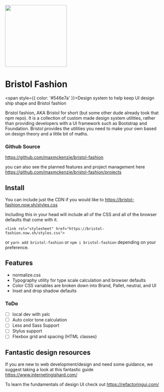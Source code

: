 
<Meta title="1. Docs/Intro" />

<div style={{ textAlign: 'center' }}>
  <img src={logo} height="200px" style={{ marginBottom: '2rem' }}/>

  # Bristol Fashion

  <span style={{ color: '#546e7a' }}>Design system to help keep UI design ship shape and Bristol fashion</span>
</div>

Bristol fashion, AKA Bristol for short (but some other dude already took that npm repo). It is a collection of custom made design system utilities, rather than providing developers with a UI framework such as Bootstrap and Foundation. Bristol provides the utilities you need to make your own based on design theory and a little bit of maths.

### Github Source

https://github.com/maxmckenzie/bristol-fashion

you can also see the planned features and project management here https://github.com/maxmckenzie/bristol-fashion/projects

## Install

You can include just the CDN if you would like to https://bristol-fashion.now.sh/styles.css

Including this in your head will include all of the CSS and all of the browser defaults that come with it.

```
<link rel="stylesheet" href="https://bristol-fashion.now.sh/styles.css">
```

or `yarn add bristol-fashion` or `npm i bristol-fashion` depending on your preference.

## Features

- normalize.css
- Typography utility for type scale calculation and browser defaults
- Color CSS variables are broken down into Brand, Pallet, neutral, and UI
- Inset and drop shadow defaults

### ToDo

- [ ] local dev with yalc
- [ ] Auto color tone calculation
- [ ] Less and Sass Support
- [ ] Stylus support
- [ ] Flexbox grid and spacing (HTML classes)

## Fantastic design resources

If you are new to web development/design and need some guidance, we suggest taking a look at this fantastic guide https://www.internetingishard.com/

To learn the fundamentals of design UI check out https://refactoringui.com/ 